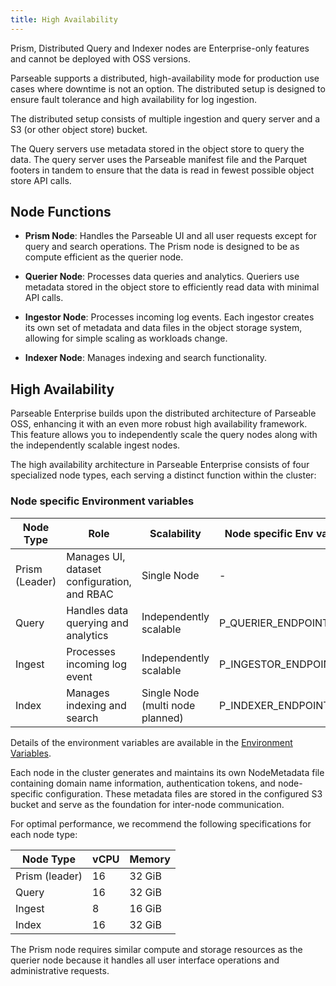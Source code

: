 ```yaml
---
title: High Availability
---
```


<Callout type="info">
  <EnterpriseBadge /> Prism, Distributed Query and Indexer nodes are Enterprise-only features and cannot be deployed with OSS versions.
</Callout>

Parseable supports a distributed, high-availability mode for production use cases where downtime is not an option. The distributed setup is designed to ensure fault tolerance and high availability for log ingestion.

The distributed setup consists of multiple ingestion and query server and a S3 (or other object store) bucket. 

The Query servers use metadata stored in the object store to query the data. The query server uses the Parseable manifest file and the Parquet footers in tandem to ensure that the data is read in fewest possible object store API calls.

## Node Functions

- **Prism Node**: Handles the Parseable UI and all user requests except for query and search operations. The Prism node is designed to be as compute efficient as the querier node.

- **Querier Node**: Processes data queries and analytics. Queriers use metadata stored in the object store to efficiently read data with minimal API calls.

- **Ingestor Node**: Processes incoming log events. Each ingestor creates its own set of metadata and data files in the object storage system, allowing for simple scaling as workloads change.

- **Indexer Node**: Manages indexing and search functionality.

## High Availability

Parseable Enterprise builds upon the distributed architecture of Parseable OSS, enhancing it with an even more robust high availability framework. This feature allows you to independently scale the query nodes along with the independently scalable ingest nodes.

The high availability architecture in Parseable Enterprise consists of four specialized node types, each serving a distinct function within the cluster:

### Node specific Environment variables 

| Node Type | Role | Scalability | Node specific Env var |
| --- | --- | --- | --- |
| Prism (Leader) | Manages UI, dataset configuration, and RBAC | Single Node | - |
| Query | Handles data querying and analytics | Independently scalable | P_QUERIER_ENDPOINT |
| Ingest | Processes incoming log event | Independently scalable | P_INGESTOR_ENDPOINT |
| Index | Manages indexing and search | Single Node (multi node planned) | P_INDEXER_ENDPOINT |

Details of the environment variables are available in the [Environment Variables](/docs/env-variables).

Each node in the cluster generates and maintains its own NodeMetadata file containing domain name information, authentication tokens, and node-specific configuration. These metadata files are stored in the configured S3 bucket and serve as the foundation for inter-node communication.

For optimal performance, we recommend the following specifications for each node type:

| Node Type | vCPU | Memory |
| --- | --- | --- |
| Prism (leader) | 16 | 32 GiB |
| Query | 16 | 32 GiB |
| Ingest | 8 | 16 GiB |
| Index | 16 | 32 GiB |

The Prism node requires similar compute and storage resources as the querier node because it handles all user interface operations and administrative requests. 
